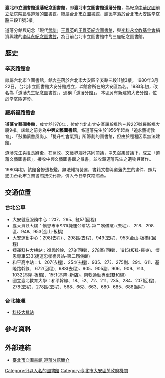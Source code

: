 {{Infobox_Library 
| 名字    = 臺北市立圖書館道藩紀念圖書館
| 圖像    = Taipei Public Library Daofan Branch 20171207.jpg
| 圖像說明=
| 國家    = {{ROC}}
| 類型    =市立圖書館
| 建立時間= 
| 授權法源= 
| 地址    = 10671[[臺北市|臺北市]][[大安區_(台北市)|大安區]]辛亥路三段11號3樓
| 隸屬於  = [[臺北市立圖書館|臺北市立圖書館]]
| 電話號碼=
| 官方網站=[https://tpml.gov.taipei/News_Content.aspx?n=4F66F55F388033A7&sms=CFFFC938B352678A&s=E00BDD309B7F8D33 道藩紀念圖書館簡介] 
}}
'''臺北市立圖書館道藩紀念圖書館'''，即'''臺北市立圖書館道藩分館'''，為紀念[[中華民國|中華民國]]前[[立法院院長|立法院院長]][[張道藩|張道藩]]的[[圖書館|圖書館]]。隸屬[[台北市立圖書館|台北市立圖書館]]，館舍座落於[[台北市|台北市]][[大安區_(台北市)|大安區]][[辛亥路|辛亥路]]三段11號3樓。

道藩分館與紀念「現代[[武訓|武訓]]」[[王貫英|王貫英]]的[[王貫英紀念圖書館|王貫英紀念圖書館]]，與[[李科永文教基金會|李科永文教基金會]]捐資興建的[[李科永紀念圖書館|李科永紀念圖書館]]，為目前台北市立圖書館中的三座紀念圖書館。

==歷史==

===辛亥路館舍===
隸屬台北市立圖書館，館舍座落於台北市大安區辛亥路三段11號3樓。
1980年3月22日，台北市立圖書館大安分館成立，以館舍所在的大安區為名。1983年初，改名為「道藩先生紀念圖書館」，通稱「道藩分館」。
本區另有新建的大安分館，位於[[辛亥隧道|辛亥隧道]]旁。

===羅斯福路館舍===
'''道藩文藝圖書館'''，成立於1970年，位於台北市大安區羅斯福路三段227號羅斯福大廈9樓。該館之前身為'''中興文藝圖書館'''，係道藩先生於1956年起為「追求藝術教育」、「鼓勵讀書風尚」、「提升社會氣質」所籌劃的圖書館，但由於種種因素無法建館。

道藩先生與世長辭後，在黨政、文藝界友好共同商議，中央召集會議下，成立「道藩文藝圖書館」，接收中興文藝圖書館之藏書，並收藏道藩先生之遺物與著作。

1980年初，該館舍慘遭祝融，無法維持營運，書籍文物與道藩先生的畫件、照片遂由台北市立圖書館接受代管，併入今日辛亥路館舍。

==交通位置 ==
===台北公車===
*大安健康服務中心：237、295、紅57(回程)
*臺大資訊大樓：懷恩專車S31(捷運公館站-第二殯儀館) (去程) 、298、298區、949、953(金山-板橋)
*大安運動中心：298(去程) 、298區(去程)、949(去程)、953(金山-板橋)(回程)
*捷運科技大樓站：復興幹線、278(回程)、278區(回程)、1915(板橋-羅東)、懷恩專車S33(捷運忠孝復興站-第二殯儀館)
*和平高中站：1、207(去程)、254(去程)、935、275、275副、294、611、基隆路幹線、 672(回程)、688(去程)、905、905副、906、909、913、1032(基隆-板橋)、1551(基隆-新店)、南軟通勤專車(雙和線)
*國立臺北教育大學：和平幹線、18、52、72、211、235、284、207(回程)、278(去程)、278區(去程)、568、662、663、680、685、688(回程)  

===台北捷運===
*{{文湖線}}[[科技大樓站|科技大樓站]]

==參考資料==
{{reflist}}

==外部連結==
*[https://tpml.gov.taipei/News_Content.aspx?n=4F66F55F388033A7&sms=CFFFC938B352678A&s=E00BDD309B7F8D33 臺北市立圖書館 道藩分館簡介] {{Wayback|url=https://tpml.gov.taipei/News_Content.aspx?n=4F66F55F388033A7&sms=CFFFC938B352678A&s=E00BDD309B7F8D33 |date=20180830210159 }}

[[Category:冠以人名的圖書館|Category:冠以人名的圖書館]]
[[Category:臺北市大安區的政府機關|Category:臺北市大安區的政府機關]]

{{臺北市立圖書館}}